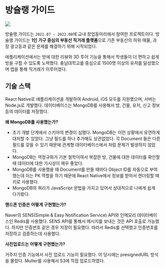 
# 방슐랭 가이드

<Image src="https://github.com/back-to-the-basic/interview/assets/63354527/3fc01622-ed1f-438f-b36c-13e30d38f14f" />

방슐랭 가이드는 `2021.07 ~ 2022.08`에 교내 창업동아리에서 참여한 프로젝트이다.
방슐랭 가이드는 **1인 가구 중심의 부동산 직거래 플랫폼**으로 기존 부동산의 허위 매물, 과장 광고등과 같은 문제를 해결하기
위해 시작되었다.

애플리케이션에서는 방에 대한 리뷰와 3D 투어 기능을 통해서 학생들이 더 편하고 쉽게 방을 구할 수 있도록 노력했다.
충남대학교를 중심으로 1500명 이상의 유저를 달성했으며 앱을 통해 직거래가 이루어졌다.

## 기술 스택

React Native로 애플리케이션을 개발하여 Android, iOS 모두를 지원했으며, 서버는 Node.js로 개발했다.
데이터베이스는 MongoDB를 사용해서 방, 건물, 유저, 신고 정보등의 데이터를 저장했다.

**왜 MongoDB를 사용했는가?**

- 초기 개발 단계에서 스키마의 변경이 심했다. MongoDB는 이런 상황에서 유연하게 대처할 수 있었다.
  그냥 필드를 하나 추가해도 상관없었다. 각 Document 들은 다른 필드를 갖을 수 있기 때문에
  관계형 데이터베이스에서 처럼 문제가 발생하지 않았다.
- MongoDB는 역정규화가 기본 철학이여서 복잡한 방, 건물에 대한 데이터를
  확인할 때 데이터에 대한 가시성이 매우 좋았다.
- MongoDB를 사용했을 때 Document를 만들 때마다 Object ID를 자동으로 부여했는데 이는 PK 역할을 하기 때문에 React Native에서
  정보를 받아서 렌더링할 때 키로 사용했다.
- MongoDB의 쿼리가 JavaScript 문법을 가지고 있어서 상대적으로 나에게 쉽게 다가왔다.

**핸드폰 인증은 어떻게 구현했는가?**

Naver의 SENS(Simple & Easy Notification Service) API와 인메모리 데이터베이스인 Redis를 사용했다.
SENS API를 통해서 메시지를 보내는 것은 API 호출로 가능했다. 하지만 인증번호 같은 경우 저장이 필요했다.
따라서 Redis를 선택했고 인증번호를 저장하고 검증하는데 사용했다.

**사진업로드는 어떻게 구현했는가?**

거주지 인증 기능에서 사진 업로드 기능이 필요했다. 이 당시에는 presignedURL 방식을 몰랐다. Multer를 사용해서
S3에 직접 업로드하였다.
